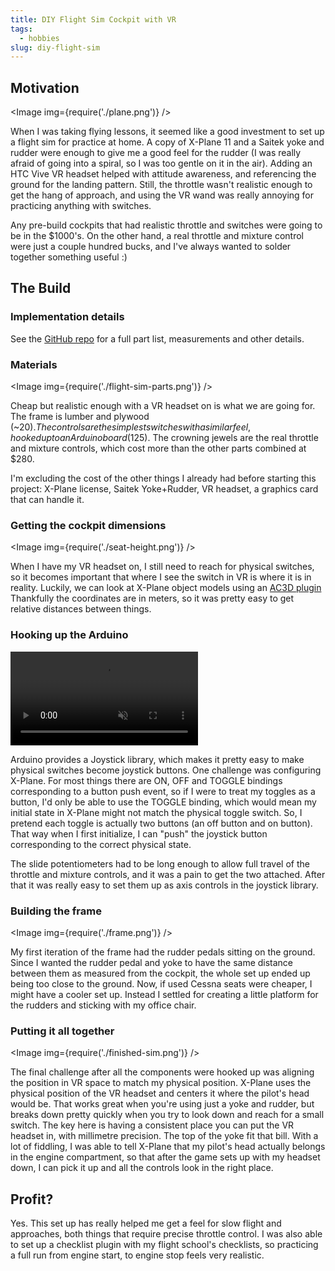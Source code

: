 ```yaml
---
title: DIY Flight Sim Cockpit with VR
tags:
  - hobbies
slug: diy-flight-sim
---
```



## Motivation

<Image img={require('./plane.png')} />

When I was taking flying lessons, it seemed like a good investment to set up a flight sim for practice at home. A copy of X-Plane 11 and a Saitek yoke and rudder were enough to give me a good feel for the rudder (I was really afraid of going into a spiral, so I was too gentle on it in the air). Adding an HTC Vive VR headset helped with attitude awareness, and referencing the ground for the landing pattern. Still, the throttle wasn't realistic enough to get the hang of approach, and using the VR wand was really annoying for practicing anything with switches. 

Any pre-build cockpits that had realistic throttle and switches were going to be in the $1000's. On the other hand, a real throttle and mixture control were just a couple hundred bucks, and I've always wanted to solder together something useful :)

## The Build
### Implementation details
See the [GitHub repo](https://github.com/vlad-nestorov/flight-sim) for a full part list, measurements and other details.

###  Materials

<Image img={require('./flight-sim-parts.png')} />

Cheap but realistic enough with a VR headset on is what we are going for. The frame is lumber and plywood (~$20). The controls are the simplest switches with a similar feel, hooked up to an Arduino board ($125). The crowning jewels are the real throttle and mixture controls, which cost more than the other parts combined at $280. 

I'm excluding the cost of the other things I already had before starting this project: X-Plane license, Saitek Yoke+Rudder, VR headset, a graphics card that can handle it.

### Getting the cockpit dimensions

<Image img={require('./seat-height.png')} />

When I have my VR headset on, I still need to reach for physical switches, so it becomes important that where I see the switch in VR is where it is in reality. Luckily, we can look at X-Plane object models using an [AC3D plugin](https://developer.x-plane.com/tools/ac3d-plugin/) Thankfully the coordinates are in meters, so it was pretty easy to get relative distances between things.

### Hooking up the Arduino

<video autoPlay muted loop >
  <source src={toggle} />
</video>

Arduino provides a Joystick library, which makes it pretty easy to make physical switches become joystick buttons. One challenge was configuring X-Plane. For most things there are ON, OFF and TOGGLE bindings corresponding to a button push event, so if I were to treat my toggles as a button, I'd only be able to use the TOGGLE binding, which would mean my initial state in X-Plane might not match the physical toggle switch. So, I pretend each toggle is actually two buttons (an off button and on button). That way when I first initialize, I can "push" the joystick button corresponding to the correct physical state. 

The slide potentiometers had to be long enough to allow full travel of the throttle and mixture controls, and it was a pain to get the two attached. After that it was really easy to set them up as axis controls in the joystick library.

### Building the frame

<Image img={require('./frame.png')} />

My first iteration of the frame had the rudder pedals sitting on the ground. Since I wanted the rudder pedal and yoke to have the same distance between them as measured from the cockpit, the whole set up ended up being too close to the ground. Now, if used Cessna seats were cheaper, I might have a cooler set up. Instead I settled for creating a little platform for the rudders and sticking with my office chair.

### Putting it all together

<Image img={require('./finished-sim.png')} />

The final challenge after all the components were hooked up was aligning the position in VR space to match my physical position. X-Plane uses the physical position of the VR headset and centers it where the pilot's head would be. That works great when you're using just a yoke and rudder, but breaks down pretty quickly when you try to look down and reach for a small switch. The key here is having a consistent place you can put the VR headset in, with millimetre precision. The top of the yoke fit that bill. With a lot of fiddling, I was able to tell X-Plane that my pilot's head actually belongs in the engine compartment, so that after the game sets up with my headset down, I can pick it up and all the controls look in the right place.

## Profit?
Yes. This set up has really helped me get a feel for slow flight and approaches, both things that require precise throttle control. I was also able to set up a checklist plugin with my flight school's checklists, so practicing a full run from engine start, to engine stop feels very realistic.